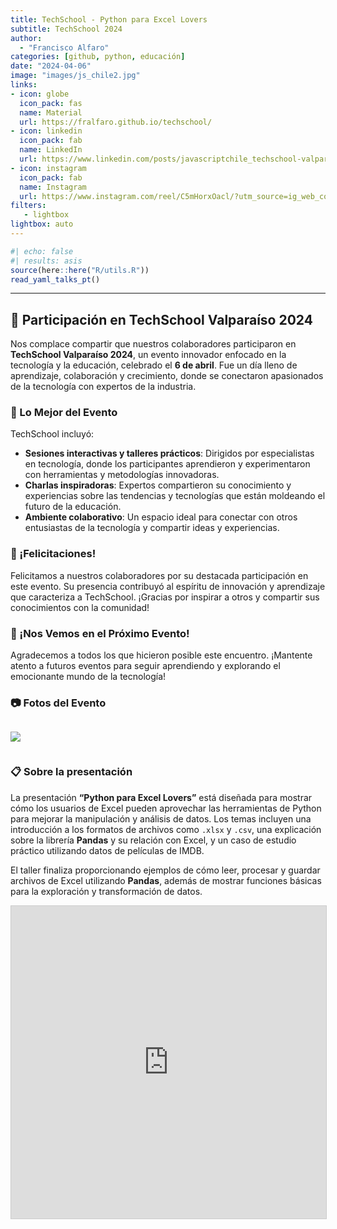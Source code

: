 ```yaml
---
title: TechSchool - Python para Excel Lovers
subtitle: TechSchool 2024
author: 
  - "Francisco Alfaro"
categories: [github, python, educación]
date: "2024-04-06"
image: "images/js_chile2.jpg"
links:
- icon: globe
  icon_pack: fas
  name: Material
  url: https://fralfaro.github.io/techschool/
- icon: linkedin
  icon_pack: fab
  name: LinkedIn
  url: https://www.linkedin.com/posts/javascriptchile_techschool-valparaiso-v1-2024-activity-7177059674976858112-uYzM?utm_source=share&utm_medium=member_desktop
- icon: instagram
  icon_pack: fab
  name: Instagram
  url: https://www.instagram.com/reel/C5mHorxOacl/?utm_source=ig_web_copy_link
filters:
   - lightbox
lightbox: auto
---
```



```r
#| echo: false
#| results: asis
source(here::here("R/utils.R"))
read_yaml_talks_pt()
```


------------------------------------------------------------------------




## 🎉 Participación en TechSchool Valparaíso 2024

Nos complace compartir que nuestros colaboradores participaron en **TechSchool Valparaíso 2024**, un evento innovador enfocado en la tecnología y la educación, celebrado el **6 de abril**. Fue un día lleno de aprendizaje, colaboración y crecimiento, donde se conectaron apasionados de la tecnología con expertos de la industria.

### 🌟 Lo Mejor del Evento

TechSchool incluyó:

- **Sesiones interactivas y talleres prácticos**: Dirigidos por especialistas en tecnología, donde los participantes aprendieron y experimentaron con herramientas y metodologías innovadoras.
- **Charlas inspiradoras**: Expertos compartieron su conocimiento y experiencias sobre las tendencias y tecnologías que están moldeando el futuro de la educación.
- **Ambiente colaborativo**: Un espacio ideal para conectar con otros entusiastas de la tecnología y compartir ideas y experiencias.

### 👏 ¡Felicitaciones!

Felicitamos a nuestros colaboradores por su destacada participación en este evento. Su presencia contribuyó al espíritu de innovación y aprendizaje que caracteriza a TechSchool. ¡Gracias por inspirar a otros y compartir sus conocimientos con la comunidad!

### 📅 ¡Nos Vemos en el Próximo Evento!

Agradecemos a todos los que hicieron posible este encuentro. ¡Mantente atento a futuros eventos para seguir aprendiendo y explorando el emocionante mundo de la tecnología!

### 📷 Fotos del Evento

::: {style="display: grid; grid-template-columns: repeat(1, 1fr); grid-gap: 1em;"}

![](images/img_01.jpg){group="my-gallery"}
:::


### 📋 Sobre la presentación 

La presentación **"Python para Excel Lovers"** está diseñada para mostrar cómo los usuarios de Excel pueden aprovechar las herramientas de Python para mejorar la manipulación y análisis de datos. Los temas incluyen una introducción a los formatos de archivos como `.xlsx` y `.csv`, una explicación sobre la librería **Pandas** y su relación con Excel, y un caso de estudio práctico utilizando datos de películas de IMDB.

El taller finaliza proporcionando ejemplos de cómo leer, procesar y guardar archivos de Excel utilizando **Pandas**, además de mostrar funciones básicas para la exploración y transformación de datos.

<iframe src="https://www.slideshare.net/slideshow/embed_code/key/17peEySfcMHmAE?hostedIn=slideshare&page=upload" width="700" height="500" frameborder="0" marginwidth="0" marginheight="0" scrolling="no" style="border:1px solid #CCC; border-width:1px; margin-bottom:5px; max-width: 100%;" allowfullscreen> </iframe>

